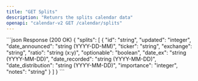 ```yaml
---
title: "GET Splits"
description: "Retunrs the splits calendar data"
openapi: "calendar-v2 GET /calendar/splits"
---
```

<ResponseExample>
```json Response (200 OK)
{
  "splits": [
    {
      "id": "string",
      "updated": "integer",
      "date_announced": "string (YYYY-DD-MM)",
      "ticker": "string",
      "exchange": "string",
      "ratio": "string (x:y)",
      "optionable": "boolean",
      "date_ex": "string (YYYY-MM-DD)",
      "date_recorded": "string (YYYY-MM-DD)",
      "date_distribution": "string (YYYY-MM-DD)",
      "importance": "integer",
      "notes": "string"
    }
  ]
}
```
</ResponseExample>